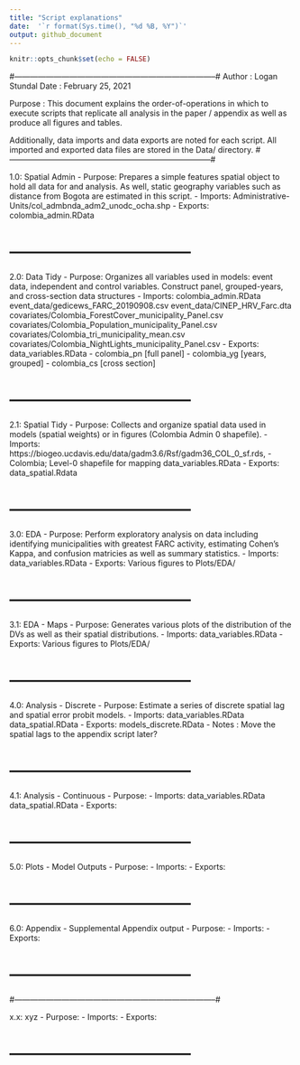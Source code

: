 ```yaml
---
title: "Script explanations"
date:  '`r format(Sys.time(), "%d %B, %Y")`'
output: github_document
---
```


```r
knitr::opts_chunk$set(echo = FALSE)
```



#-----------------------------------------------------------------------------#
Author  : Logan Stundal
Date    : February 25, 2021

Purpose :
This document explains the order-of-operations in which to execute scripts that
replicate all analysis in the paper / appendix as well as produce all figures
and tables.

Additionally, data imports and data exports are noted for each script. All
imported and exported data files are stored in the Data/ directory.
#-----------------------------------------------------------------------------#

1.0: Spatial Admin
  - Purpose: Prepares a simple features spatial object to hold all data for
             and analysis. As well, static geography variables such as
             distance from Bogota are estimated in this script.
  - Imports: Administrative-Units/col_admbnda_adm2_unodc_ocha.shp
  - Exports: colombia_admin.RData

# ----------------------------------- #

2.0: Data Tidy
  - Purpose: Organizes all variables used in models: event data, independent
             and control variables. Construct panel, grouped-years, and
             cross-section data structures
  - Imports: colombia_admin.RData
             event_data/gedicews_FARC_20190908.csv
             event_data/CINEP_HRV_Farc.dta
             covariates/Colombia_ForestCover_municipality_Panel.csv
             covariates/Colombia_Population_municipality_Panel.csv
             covariates/Colombia_tri_municipality_mean.csv
             covariates/Colombia_NightLights_municipality_Panel.csv
  - Exports: data_variables.RData
                  - colombia_pn [full panel]
                  - colombia_yg [years, grouped]
                  - colombia_cs [cross section]

# ----------------------------------- #

2.1: Spatial Tidy
  - Purpose: Collects and organize spatial data used in models (spatial
             weights) or in figures (Colombia Admin 0 shapefile).
  - Imports: https://biogeo.ucdavis.edu/data/gadm3.6/Rsf/gadm36_COL_0_sf.rds,
                  - Colombia; Level-0 shapefile for mapping
             data_variables.RData
  - Exports: data_spatial.Rdata

# ----------------------------------- #

3.0: EDA
  - Purpose: Perform exploratory analysis on data including identifying
             municipalities with greatest FARC activity, estimating
             Cohen's Kappa, and confusion matricies as well as summary
             statistics.
  - Imports: data_variables.RData
  - Exports: Various figures to Plots/EDA/

# ----------------------------------- #

3.1: EDA - Maps
  - Purpose: Generates various plots of the distribution of the DVs as well as
             their spatial distributions.
  - Imports: data_variables.RData
  - Exports: Various figures to Plots/EDA/

# ----------------------------------- #

4.0: Analysis - Discrete
  - Purpose: Estimate a series of discrete spatial lag and spatial error probit
             models.
  - Imports: data_variables.RData
             data_spatial.RData
  - Exports: models_discrete.RData
  - Notes  : Move the spatial lags to the appendix script later?

# ----------------------------------- #

4.1: Analysis - Continuous
  - Purpose:
  - Imports: data_variables.RData
             data_spatial.RData
  - Exports:

# ----------------------------------- #

5.0: Plots - Model Outputs
  - Purpose:
  - Imports:
  - Exports:

# ----------------------------------- #

6.0: Appendix - Supplemental Appendix output
  - Purpose:
  - Imports:
  - Exports:

# ----------------------------------- #

#-----------------------------------------------------------------------------#






x.x: xyz
  - Purpose:
  - Imports:
  - Exports:

# ----------------------------------- #





